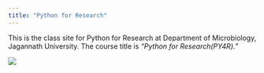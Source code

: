 ```yaml
---
title: "Python for Research"
---
```


This is the class site for Python for Research at Department of Microbiology, Jagannath University. The course title is *"Python for Research(PY4R)."*

![](./img/home.png)